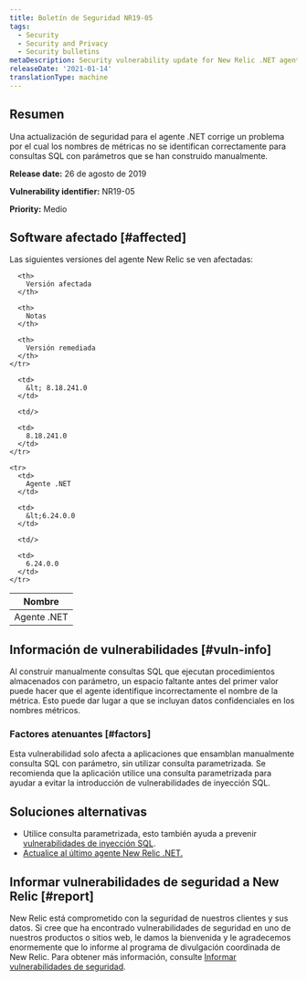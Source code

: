 ```yaml
---
title: Boletín de Seguridad NR19-05
tags:
  - Security
  - Security and Privacy
  - Security bulletins
metaDescription: Security vulnerability update for New Relic .NET agent.
releaseDate: '2021-01-14'
translationType: machine
---
```


## Resumen

Una actualización de seguridad para el agente .NET corrige un problema por el cual los nombres de métricas no se identifican correctamente para consultas SQL con parámetros que se han construido manualmente.

<DNT>**Release date:**</DNT> 26 de agosto de 2019

<DNT>**Vulnerability identifier:**</DNT> NR19-05

<DNT>**Priority:**</DNT> Medio

## Software afectado [#affected]

Las siguientes versiones del agente New Relic se ven afectadas:

<table>
  <thead>
    <tr>
      <th>
        Nombre
      </th>

      <th>
        Versión afectada
      </th>

      <th>
        Notas
      </th>

      <th>
        Versión remediada
      </th>
    </tr>
  </thead>

  <tbody>
    <tr>
      <td>
        Agente .NET
      </td>

      <td>
        &lt; 8.18.241.0
      </td>

      <td/>

      <td>
        8.18.241.0
      </td>
    </tr>

    <tr>
      <td>
        Agente .NET
      </td>

      <td>
        &lt;6.24.0.0
      </td>

      <td/>

      <td>
        6.24.0.0
      </td>
    </tr>
  </tbody>
</table>

## Información de vulnerabilidades [#vuln-info]

Al construir manualmente consultas SQL que ejecutan procedimientos almacenados con parámetro, un espacio faltante antes del primer valor puede hacer que el agente identifique incorrectamente el nombre de la métrica. Esto puede dar lugar a que se incluyan datos confidenciales en los nombres métricos.

### Factores atenuantes [#factors]

Esta vulnerabilidad solo afecta a aplicaciones que ensamblan manualmente consulta SQL con parámetro, sin utilizar consulta parametrizada. Se recomienda que la aplicación utilice una consulta parametrizada para ayudar a evitar la introducción de vulnerabilidades de inyección SQL.

## Soluciones alternativas

* Utilice consulta parametrizada, esto también ayuda a prevenir [vulnerabilidades de inyección SQL](https://docs.microsoft.com/en-us/sql/relational-databases/security/sql-injection).
* [Actualice al último agente New Relic .NET.](/docs/agents/net-agent/installation/update-net-agent)

## Informar vulnerabilidades de seguridad a New Relic [#report]

New Relic está comprometido con la seguridad de nuestros clientes y sus datos. Si cree que ha encontrado vulnerabilidades de seguridad en uno de nuestros productos o sitios web, le damos la bienvenida y le agradecemos enormemente que lo informe al programa de divulgación coordinada de New Relic. Para obtener más información, consulte [Informar vulnerabilidades de seguridad](/docs/security/new-relic-security/data-privacy/reporting-security-vulnerabilities).
